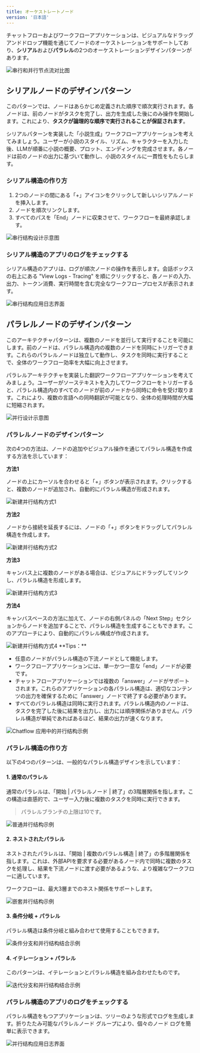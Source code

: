 ```yaml
---
title: オーケストレートノード
version: '日本語'
---
```


チャットフローおよびワークフローアプリケーションは、ビジュアルなドラッグアンドドロップ機能を通じてノードのオーケストレーションをサポートしており、**シリアル**および**パラレル**の2つのオーケストレーションデザインパターンがあります。

<Frame caption="上の画像はシリアル構造のノードフロー、下のはパラレル構造のノードフロー">
  <img src="../../../ja-jp/img/orchestrate-node.jpeg" alt="串行和并行节点流对比图" />
</Frame>

## シリアルノードのデザインパターン

このパターンでは、ノードはあらかじめ定義された順序で順次実行されます。各ノードは、前のノードがタスクを完了し、出力を生成した後にのみ操作を開始します。これにより、**タスクが論理的な順序で実行されることが保証されます**。

シリアルパターンを実装した「小説生成」ワークフローアプリケーションを考えてみましょう。ユーザーが小説のスタイル、リズム、キャラクターを入力した後、LLMが順番に小説の概要、プロット、エンディングを完成させます。各ノードは前のノードの出力に基づいて動作し、小説のスタイルに一貫性をもたらします。

### シリアル構造の作り方

1. 2つのノードの間にある「+」アイコンをクリックして新しいシリアルノードを挿入します。
2. ノードを順次リンクします。
3. すべてのパスを「End」ノードに収束させて、ワークフローを最終承認します。

<Frame caption="シリアル構造">
  <img src="../../../ja-jp/img/orchestrate-node-serial-design.png" alt="串行结构设计示意图" />
</Frame>

### シリアル構造のアプリのログをチェックする

シリアル構造のアプリは、ログが順次ノードの操作を表示します。会話ボックスの右上にある "View Logs - Tracing" を順にクリックすると、各ノードの入力、出力、トークン消費、実行時間を含む完全なワークフロープロセスが表示されます。

<Frame caption="シリアル構造のアプリのログ">
  <img src="../../../ja-jp/img/viewing-serial-structure-app-logs.png" alt="串行结构应用日志界面" />
</Frame>

## パラレルノードのデザインパターン

このアーキテクチャパターンは、複数のノードを並行して実行することを可能にします。前のノードは、パラレル構造内の複数のノードを同時にトリガーできます。これらのパラレルノードは独立して動作し、タスクを同時に実行することで、全体のワークフロー効率を大幅に向上させます。

パラレルアーキテクチャを実装した翻訳ワークフローアプリケーションを考えてみましょう。ユーザーがソーステキストを入力してワークフローをトリガーすると、パラレル構造内のすべてのノードが前のノードから同時に命令を受け取ります。これにより、複数の言語への同時翻訳が可能となり、全体の処理時間が大幅に短縮されます。

<Frame caption="パラレルノードのデザイン">
  <img src="../../.gitbook/assets/image (335).png" alt="并行设计示意图" />
</Frame>

### パラレルノードのデザインパターン

次の4つの方法は、ノードの追加やビジュアル操作を通じてパラレル構造を作成する方法を示しています：

**方法1**

ノードの上にカーソルを合わせると「+」ボタンが表示されます。クリックすると、複数のノードが追加され、自動的にパラレル構造が形成されます。

<Frame caption="Type 01">
  <img src="../../../ja-jp/img/orchestrate-node-parallel-design-method-1.png" alt="新建并行结构方式1" />
</Frame>

**方法2**

ノードから接続を延長するには、ノードの「+」ボタンをドラッグしてパラレル構造を作成します。

<Frame caption="Type 02">
  <img src="../../../ja-jp/img/orchestrate-node-parallel-design-method-2.png" alt="新建并行结构方式2" />
</Frame>

**方法3**

キャンバス上に複数のノードがある場合は、ビジュアルにドラッグしてリンクし、パラレル構造を形成します。

<Frame caption="Type 03">
  <img src="../../../ja-jp/img/orchestrate-node-parallel-design-method-3.png" alt="新建并行结构方式3" />
</Frame>

**方法4**

キャンバスベースの方法に加えて、ノードの右側パネルの「Next Step」セクションからノードを追加することで、パラレル構造を生成することもできます。このアプローチにより、自動的にパラレル構成が作成されます。

<Frame caption="Type 04">
  <img src="../../../ja-jp/img/orchestrate-node-parallel-design-method-4.png" alt="新建并行结构方式4" />
</Frame>

<Note>
**Tips：**

* 任意のノードがパラレル構造の下流ノードとして機能します。
* ワークフローアプリケーションには、単一かつ一意な「end」ノードが必要です。
* チャットフローアプリケーションでは複数の「answer」ノードがサポートされます。これらのアプリケーションの各パラレル構造は、適切なコンテンツの出力を確保するために「answer」ノードで終了する必要があります。
* すべてのパラレル構造は同時に実行されます。パラレル構造内のノードは、タスクを完了した後に結果を出力し、出力には順序関係がありません。パラレル構造が単純であればあるほど、結果の出力が速くなります。
</Note>

<Frame caption="チャットフローアプリ中のパラレル構造">
  <img src="../../../ja-jp/img/orchestrate-node-chatflow-multi-answer.png" alt="Chatflow 应用中的并行结构示例" />
</Frame>

### パラレル構造の作り方

以下の4つのパターンは、一般的なパラレル構造デザインを示しています：

#### 1. 通常のパラレル

通常のパラレルは、「開始 | パラレルノード | 終了」の3階層関係を指します。この構造は直感的で、ユーザー入力後に複数のタスクを同時に実行できます。

> パラレルブランチの上限は10です。

<Frame caption="通常のパラレル">
  <img src="../../../ja-jp/img/orchestrate-node-simple-parallel.png" alt="普通并行结构示例" />
</Frame>

#### 2. ネストされたパラレル

ネストされたパラレルは、「開始 | 複数のパラレル構造 | 終了」の多階層関係を指します。これは、外部APIを要求する必要があるノード内で同時に複数のタスクを処理し、結果を下流ノードに渡す必要があるような、より複雑なワークフローに適しています。

ワークフローは、最大3層までのネスト関係をサポートします。

<Frame caption="ネストされたパラレル">
  <img src="../../../ja-jp/img/orchestrate-node-nested-parallel.png" alt="嵌套并行结构示例" />
</Frame>

#### 3. 条件分岐 + パラレル

パラレル構造は条件分岐と組み合わせて使用することもできます。

<Frame caption="条件分岐 + パラレル">
  <img src="../../../ja-jp/img/orchestrate-node-conditional-branch-parallel.png" alt="条件分支和并行结构结合示例" />
</Frame>

#### 4. イテレーション + パラレル

このパターンは、イテレーションとパラレル構造を組み合わせたものです。

<Frame caption="イテレーション + パラレル">
  <img src="../../../ja-jp/img/orchestrate-node-iteration-parallel.png" alt="迭代分支和并行结构结合示例" />
</Frame>

### パラレル構造のアプリのログをチェックする

パラレル構造をもつアプリケーションは、ツリーのような形式でログを生成します。折りたたみ可能なパラレルノード グループにより、個々のノード ログを簡単に表示できます。

<Frame caption="パラレル構造のアプリのログ" width="315">
  <img src="../../../ja-jp/img/orchestrate-node-parallel-logs.png" alt="并行结构应用日志界面" />
</Frame>